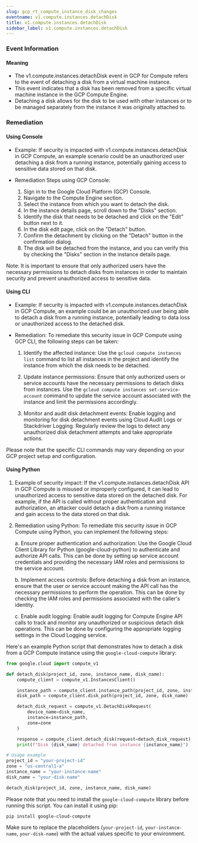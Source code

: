 ```yaml
--- 
slug: gcp_rt_compute_instance_disk_changes
eventname: v1.compute.instances.detachDisk
title: v1.compute.instances.detachDisk
sidebar_label: v1.compute.instances.detachDisk
---
```

                       
### Event Information

#### Meaning

- The v1.compute.instances.detachDisk event in GCP for Compute refers to the event of detaching a disk from a virtual machine instance.
- This event indicates that a disk has been removed from a specific virtual machine instance in the GCP Compute Engine.
- Detaching a disk allows for the disk to be used with other instances or to be managed separately from the instance it was originally attached to.

### Remediation

#### Using Console

- Example: If security is impacted with v1.compute.instances.detachDisk in GCP Compute, an example scenario could be an unauthorized user detaching a disk from a running instance, potentially gaining access to sensitive data stored on that disk.

- Remediation Steps using GCP Console:
  1. Sign in to the Google Cloud Platform (GCP) Console.
  2. Navigate to the Compute Engine section.
  3. Select the instance from which you want to detach the disk.
  4. In the instance details page, scroll down to the "Disks" section.
  5. Identify the disk that needs to be detached and click on the "Edit" button next to it.
  6. In the disk edit page, click on the "Detach" button.
  7. Confirm the detachment by clicking on the "Detach" button in the confirmation dialog.
  8. The disk will be detached from the instance, and you can verify this by checking the "Disks" section in the instance details page.

Note: It is important to ensure that only authorized users have the necessary permissions to detach disks from instances in order to maintain security and prevent unauthorized access to sensitive data.

#### Using CLI

- Example: If security is impacted with v1.compute.instances.detachDisk in GCP Compute, an example could be an unauthorized user being able to detach a disk from a running instance, potentially leading to data loss or unauthorized access to the detached disk.

- Remediation: To remediate this security issue in GCP Compute using GCP CLI, the following steps can be taken:

  1. Identify the affected instance: Use the `gcloud compute instances list` command to list all instances in the project and identify the instance from which the disk needs to be detached.

  2. Update instance permissions: Ensure that only authorized users or service accounts have the necessary permissions to detach disks from instances. Use the `gcloud compute instances set-service-account` command to update the service account associated with the instance and limit the permissions accordingly.

  3. Monitor and audit disk detachment events: Enable logging and monitoring for disk detachment events using Cloud Audit Logs or Stackdriver Logging. Regularly review the logs to detect any unauthorized disk detachment attempts and take appropriate actions.

Please note that the specific CLI commands may vary depending on your GCP project setup and configuration.

#### Using Python

1. Example of security impact: If the v1.compute.instances.detachDisk API in GCP Compute is misused or improperly configured, it can lead to unauthorized access to sensitive data stored on the detached disk. For example, if the API is called without proper authentication and authorization, an attacker could detach a disk from a running instance and gain access to the data stored on that disk.

2. Remediation using Python: To remediate this security issue in GCP Compute using Python, you can implement the following steps:

   a. Ensure proper authentication and authorization: Use the Google Cloud Client Library for Python (google-cloud-python) to authenticate and authorize API calls. This can be done by setting up service account credentials and providing the necessary IAM roles and permissions to the service account.

   b. Implement access controls: Before detaching a disk from an instance, ensure that the user or service account making the API call has the necessary permissions to perform the operation. This can be done by checking the IAM roles and permissions associated with the caller's identity.

   c. Enable audit logging: Enable audit logging for Compute Engine API calls to track and monitor any unauthorized or suspicious detach disk operations. This can be done by configuring the appropriate logging settings in the Cloud Logging service.

Here's an example Python script that demonstrates how to detach a disk from a GCP Compute instance using the `google-cloud-compute` library:

```python
from google.cloud import compute_v1

def detach_disk(project_id, zone, instance_name, disk_name):
    compute_client = compute_v1.InstancesClient()

    instance_path = compute_client.instance_path(project_id, zone, instance_name)
    disk_path = compute_client.disk_path(project_id, zone, disk_name)

    detach_disk_request = compute_v1.DetachDiskRequest(
        device_name=disk_name,
        instance=instance_path,
        zone=zone
    )

    response = compute_client.detach_disk(request=detach_disk_request)
    print(f"Disk {disk_name} detached from instance {instance_name}")

# Usage example
project_id = "your-project-id"
zone = "us-central1-a"
instance_name = "your-instance-name"
disk_name = "your-disk-name"

detach_disk(project_id, zone, instance_name, disk_name)
```

Please note that you need to install the `google-cloud-compute` library before running this script. You can install it using pip:

```
pip install google-cloud-compute
```

Make sure to replace the placeholders (`your-project-id`, `your-instance-name`, `your-disk-name`) with the actual values specific to your environment.


 